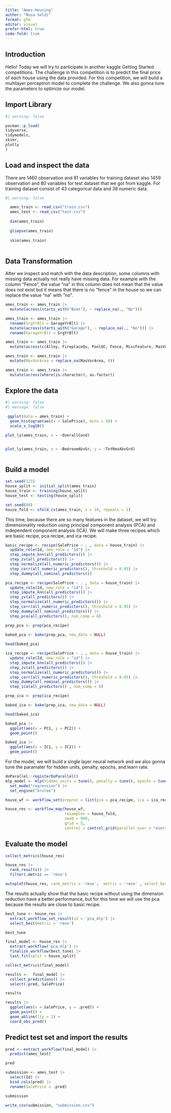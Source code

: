 ---
title: "Ames-Housing"
author: "Nusa Seldi"
format: gfm
editor: visual
prefer-html: true
code-fold: true
---

## Introduction

Hello! Today we will try to participate in another kaggle Getting Started competitions. The challenge in this competition is to predict the final price of each house using the data provided. For this competition, we will build a multilayer perceptron model to complete the challenge. We also gonna tune the parameters to optimize our model.

## Import Library

```{r}
#| warning: false

pacman::p_load(
tidyverse,
tidymodels,
skimr,
plotly
)

```

## Load and inspect the data

There are 1460 observation and 81 variables for training dataset also 1459 observation and 80 variables for test dataset that we got from kaggle. For training dataset consist of 43 categorical data and 38 numeric data.

```{r}
#| warning: false

  ames_train <- read_csv("train.csv")
  ames_test <- read_csv("test.csv")
  
  dim(ames_train)
  
  glimpse(ames_train)
  
  skim(ames_train)
  
```

## Data Transformation

After we inspect and match with the data description, some columns with missing data actually not really have missing data. For example with the column "Fence", the value "na" in this column does not mean that the value does not exist but it means that there is no "fence" in the house so we can replace the value "na" with "no".

```{r}
ames_train <- ames_train |>
  mutate(across(starts_with("Bsmt"), ~ replace_na(., "No")))

ames_train <- ames_train |>
  rename(GrgYrBlt = GarageYrBlt) |>
  mutate(across(starts_with("Garage"), ~ replace_na(., "No"))) |>
  rename(GarageYrBlt = GrgYrBlt)

ames_train <- ames_train |>
  mutate(across(c(Alley, FireplaceQu, PoolQC, Fence, MiscFeature, MasVnrType), ~ replace_na(., "No")))

ames_train <- ames_train |>
  mutate(MasVnrArea = replace_na(MasVnrArea, 0))

ames_train <- ames_train |>
  mutate(across(where(is.character), as.factor))

```

## Explore the data

```{r}
#| warning: false
#| message: false

 ggplot(data = ames_train) +
  geom_histogram(aes(x = SalePrice), bins = 50) +
  scale_x_log10() 

plot_ly(ames_train, x = ~OverallCond) 


plot_ly(ames_train, x = ~BedroomAbvGr, y = ~TotRmsAbvGrd)
  
```

## Build a model

```{r}

set.seed(123)
house_split <- initial_split(ames_train)
house_train <- training(house_split)
house_test <- testing(house_split)

set.seed(88)
house_fold <- vfold_cv(ames_train, v = 10, repeats = 1)
```

This time, because there are so many features in the dataset, we will try dimensionality reduction using principal component analysis (PCA) and independent component analysis (ICA). We will make three recipes which are basic recipe, pca recipe, and ica recipe.

```{r}

basic_recipe <- recipe(SalePrice ~ . , data = house_train) |> 
  update_role(Id, new_role = "id") |> 
  step_impute_knn(all_predictors()) |> 
  step_zv(all_predictors()) |> 
  step_normalize(all_numeric_predictors()) |> 
  step_corr(all_numeric_predictors(), threshold = 0.95) |> 
  step_dummy(all_nominal_predictors()) 

pca_recipe <- recipe(SalePrice ~ . , data = house_train) |>
  update_role(Id, new_role = "id") |> 
  step_impute_knn(all_predictors()) |> 
  step_zv(all_predictors()) |> 
  step_normalize(all_numeric_predictors()) |> 
  step_corr(all_numeric_predictors(), threshold = 0.95) |> 
  step_dummy(all_nominal_predictors()) |> 
  step_pca(all_predictors(), num_comp = 8) 

prep_pca <- prep(pca_recipe) 
 
baked_pca <- bake(prep_pca, new_data = NULL)

head(baked_pca)

ica_recipe <- recipe(SalePrice ~ . , data = house_train) |>
  update_role(Id, new_role = "id") |> 
  step_impute_knn(all_predictors()) |> 
  step_zv(all_predictors()) |> 
  step_normalize(all_numeric_predictors()) |> 
  step_corr(all_numeric_predictors(), threshold = 0.95) |> 
  step_dummy(all_nominal_predictors()) |> 
  step_ica(all_predictors() , num_comp = 8)

prep_ica <- prep(ica_recipe) 

baked_ica <- bake(prep_ica, new_data = NULL)

head(baked_ica)
```

```{r}

baked_pca |> 
  ggplot(aes(x = PC1, y = PC2)) +
  geom_point()

baked_ica |> 
  ggplot(aes(x = IC1, y = IC2)) +
  geom_point()
```

For the model, we will build a single layer neural network and we also gonna tune the paramater for hidden units, penalty, epochs, and learn rate.

```{r}
doParallel::registerDoParallel()
mlp_model <- mlp(hidden_units = tune(), penalty = tune(), epochs = tune(), learn_rate = tune()) |> 
  set_mode("regression") |> 
  set_engine("brulee")

house_wf <- workflow_set(preproc = list(pca = pca_recipe, ica = ica_recipe, basic = basic_recipe), models = list(mlp_model))

house_res <- workflow_map(house_wf, 
                          resamples = house_fold,
                          seed = 999,
                          grid = 5, 
                          control = control_grid(parallel_over = "everything", save_pred = TRUE))

```

## Evaluate the model

```{r}

collect_metrics(house_res) 

house_res |> 
  rank_results() |> 
  filter(.metric == 'rmse')

autoplot(house_res, rank_metric = 'rmse',  metric = 'rmse' , select_best = TRUE, type = 'wflow_id' )

```

The results actually show that the basic recipe without using the dimension reduction have a better performance, but for this time we will use the pca because the results are close to basic recipe.

```{r}

best_tune <- house_res |> 
  extract_workflow_set_result(id = 'pca_mlp') |> 
  select_best(metric = 'rmse')

best_tune

final_model <- house_res |> 
  extract_workflow('pca_mlp') |> 
  finalize_workflow(best_tune) |> 
  last_fit(split = house_split)

collect_metrics(final_model)

```

```{r}

results <-  final_model |> 
  collect_predictions() |> 
  select(.pred, SalePrice)

results

results |> 
  ggplot(aes(x = SalePrice, y = .pred)) +
  geom_point() +
  geom_abline(lty = 2) +
  coord_obs_pred()
```

## Predict test set and import the results

```{r}

pred <- extract_workflow(final_model) |> 
  predict(ames_test)

pred

submission <- ames_test |> 
  select(Id) |> 
  bind_cols(pred) |> 
  rename(SalePrice = .pred)

submission
```

```{r}

write_csv(submission, "submission.csv")
```
